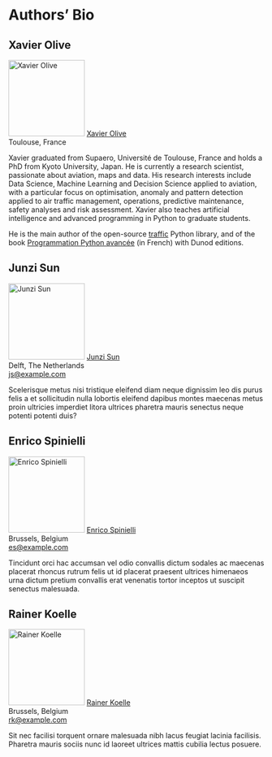 # Authors' Bio {.unnumbere}

## Xavier Olive
::: {.authorinfo data-latex="{images/xavier_olive.jpg}"}
<img src="images/xavier_olive.jpg" alt="Xavier Olive" class="cover circular--square" width="150" height="150"/> [Xavier Olive](https://www.xoolive.org/)\
Toulouse, France
:::

Xavier graduated from Supaero, Université de Toulouse, France and holds a PhD from Kyoto University, Japan. He is currently a research scientist, passionate about aviation, maps and data. His research interests include Data Science, Machine Learning and Decision Science applied to aviation, with a particular focus on optimisation, anomaly and pattern detection applied to air traffic management, operations, predictive maintenance, safety analyses and risk assessment. Xavier also teaches artificial intelligence and advanced programming in Python to graduate students.

He is the main author of the open-source [traffic](https://traffic-viz.github.io/) Python library, and of the book [Programmation Python avancée](https://www.xoolive.org/python/) (in French) with Dunod editions.


## Junzi Sun

::: {.authorinfo data-latex="{images/junzi_sun.jpg}"}
<img src="images/junzi_sun.jpg" alt="Junzi Sun" class="cover circular--square" width="150" height="150"/> [Junzi Sun](http://example.com/)\
Delft, The Netherlands \
[js\@example.com](mailto:js@example.com){.email}
:::

Scelerisque metus nisi tristique eleifend diam neque dignissim leo dis purus felis a et sollicitudin nulla lobortis eleifend dapibus montes maecenas metus proin ultricies imperdiet litora ultrices pharetra mauris senectus neque potenti potenti duis?


## Enrico Spinielli

::: {.authorinfo data-latex="{images/enrico_spinielli.jpg}"}
<img src="images/enrico_spinielli.jpg" alt="Enrico Spinielli" class="cover circular--square" width="150" height="150"/> [Enrico Spinielli](http://example.com/)\
Brussels, Belgium \
[es\@example.com](mailto:es\@example.com){.email}
:::

Tincidunt orci hac accumsan vel odio convallis dictum sodales ac maecenas placerat rhoncus rutrum felis ut id placerat praesent ultrices himenaeos urna dictum pretium convallis erat venenatis tortor inceptos ut suscipit senectus malesuada.


## Rainer Koelle

::: {.authorinfo data-latex="{images/rainer_koelle.jpg}"}
<img src="images/rainer_koelle.jpg" alt="Rainer Koelle" class="cover circular--square" width="150" height="150"/> [Rainer Koelle](http://example.com/)\
Brussels, Belgium \
[rk\@example.com](mailto:rk\@example.com){.email}
:::

Sit nec facilisi torquent ornare malesuada nibh lacus feugiat lacinia facilisis. Pharetra mauris sociis nunc id laoreet ultrices mattis cubilia lectus posuere.

